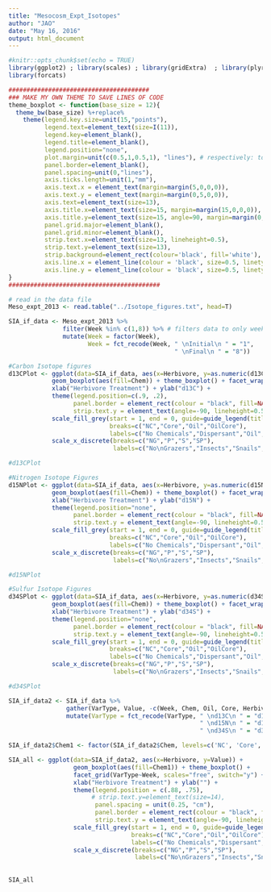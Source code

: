 ```yaml
---
title: "Mesocosm_Expt_Isotopes"
author: "JAO"
date: "May 16, 2016"
output: html_document
---
```


```r
#knitr::opts_chunk$set(echo = TRUE)
library(ggplot2) ; library(scales) ; library(gridExtra)  ; library(plyr)  ; library(dplyr) ; library(tidyverse)
library(forcats)
```

```r
#######################################
### MAKE MY OWN THEME TO SAVE LINES OF CODE
theme_boxplot <- function(base_size = 12){
  theme_bw(base_size) %+replace%
    theme(legend.key.size=unit(15,"points"),
          legend.text=element_text(size=I(11)),
          legend.key=element_blank(),
          legend.title=element_blank(),
          legend.position="none",
          plot.margin=unit(c(0.5,1,0.5,1), "lines"), # respectively: top, right, bottom, left; refers to margin *outside* labels; default is c(1,1,0.5,0.5)
          panel.border=element_blank(),
          panel.spacing=unit(0,"lines"),
          axis.ticks.length=unit(1,"mm"),
          axis.text.x = element_text(margin=margin(5,0,0,0)),
          axis.text.y = element_text(margin=margin(0,5,0,0)),
          axis.text=element_text(size=13),
          axis.title.x=element_text(size=15, margin=margin(15,0,0,0)), 
          axis.title.y=element_text(size=15, angle=90, margin=margin(0,15,0,0)), 
          panel.grid.major=element_blank(),
          panel.grid.minor=element_blank(),
          strip.text.x=element_text(size=13, lineheight=0.5),
          strip.text.y=element_text(size=13),
          strip.background=element_rect(colour='black', fill='white'),
          axis.line.x = element_line(colour = 'black', size=0.5, linetype='solid'),
          axis.line.y = element_line(colour = 'black', size=0.5, linetype='solid'))
}  
##########################################
```

```r
# read in the data file
Meso_expt_2013 <- read.table("../Isotope_figures.txt", head=T)

SIA_if_data <- Meso_expt_2013 %>% 
               filter(Week %in% c(1,8)) %>% # filters data to only week 1 and week 8
               mutate(Week = factor(Week),
                      Week = fct_recode(Week, " \nInitial\n " = "1",
                                              " \nFinal\n " = "8")) 

```


```r
#Carbon Isotope figures
d13CPlot <- ggplot(data=SIA_if_data, aes(x=Herbivore, y=as.numeric(d13C))) + 
            geom_boxplot(aes(fill=Chem)) + theme_boxplot() + facet_wrap(~ Week, ncol=2) +
            xlab("Herbivore Treatment") + ylab("d13C") + 
            theme(legend.position=c(.9, .2),
                  panel.border = element_rect(colour = "black", fill=NA),
                  strip.text.y = element_text(angle=-90, lineheight=0.5,size=14)) +
            scale_fill_grey(start = 1, end = 0, guide=guide_legend(title = NULL),
                            breaks=c("NC","Core","Oil","OilCore"),
                            labels=c("No Chemicals","Dispersant","Oil","Oil + Dispersant")) +
            scale_x_discrete(breaks=c("NG","P","S","SP"),
                             labels=c("No\nGrazers","Insects","Snails","Insects +\nSnails")) 

#d13CPlot
```


```r
#Nitrogen Isotope Figures
d15NPlot <- ggplot(data=SIA_if_data, aes(x=Herbivore, y=as.numeric(d15N))) + 
            geom_boxplot(aes(fill=Chem)) + theme_boxplot() + facet_wrap(~ Week, ncol=2) +
            xlab("Herbivore Treatment") + ylab("d15N") + 
            theme(legend.position="none",
                  panel.border = element_rect(colour = "black", fill=NA),
                  strip.text.y = element_text(angle=-90, lineheight=0.5,size=14)) +
            scale_fill_grey(start = 1, end = 0, guide=guide_legend(title = NULL),
                            breaks=c("NC","Core","Oil","OilCore"),
                            labels=c("No Chemicals","Dispersant","Oil","Oil + Dispersant")) +
            scale_x_discrete(breaks=c("NG","P","S","SP"),
                             labels=c("No\nGrazers","Insects","Snails","Insects +\nSnails")) 

#d15NPlot
```


```r
#Sulfur Isotope Figures
d34SPlot <- ggplot(data=SIA_if_data, aes(x=Herbivore, y=as.numeric(d34S))) + 
            geom_boxplot(aes(fill=Chem)) + theme_boxplot() + facet_wrap(~ Week, ncol=2) +
            xlab("Herbivore Treatment") + ylab("d34S") + 
            theme(legend.position="none",
                  panel.border = element_rect(colour = "black", fill=NA),
                  strip.text.y = element_text(angle=-90, lineheight=0.5,size=14)) +
            scale_fill_grey(start = 1, end = 0, guide=guide_legend(title = NULL),
                            breaks=c("NC","Core","Oil","OilCore"),
                            labels=c("No Chemicals","Dispersant","Oil","Oil + Dispersant")) +
            scale_x_discrete(breaks=c("NG","P","S","SP"),
                             labels=c("No\nGrazers","Insects","Snails","Insects +\nSnails")) 

#d34SPlot
```

```r

SIA_if_data2 <- SIA_if_data %>%
                gather(VarType, Value, -c(Week, Chem, Oil, Core, Herbivore)) %>% 
                mutate(VarType = fct_recode(VarType, " \nd13C\n " = "d13C",
                                                     " \nd15N\n " = "d15N",
                                                     " \nd34S\n " = "d34S")) 

```

```r

SIA_if_data2$Chem1 <- factor(SIA_if_data2$Chem, levels=c('NC', 'Core', 'Oil', 'OilCore')) # for ordering the plot

SIA_all <- ggplot(data=SIA_if_data2, aes(x=Herbivore, y=Value)) + 
                  geom_boxplot(aes(fill=Chem1)) + theme_boxplot() +
                  facet_grid(VarType~Week, scales="free", switch="y") +
                  xlab("Herbivore Treatment") + ylab("") + 
                  theme(legend.position = c(.88, .75), 
                       # strip.text.y=element_text(size=14),
                        panel.spacing = unit(0.25, "cm"),
                        panel.border = element_rect(colour = "black", fill=NA),
                        strip.text.y = element_text(angle=-90, lineheight=0.5,size=14)) +
                  scale_fill_grey(start = 1, end = 0, guide=guide_legend(title = NULL),
                                  breaks=c("NC","Core","Oil","OilCore"),
                                  labels=c("No Chemicals","Dispersant","Oil","Oil + Dispersant")) +
                  scale_x_discrete(breaks=c("NG","P","S","SP"),
                                   labels=c("No\nGrazers","Insects","Snails","Insects +\nSnails")) 
  
  
SIA_all

```

